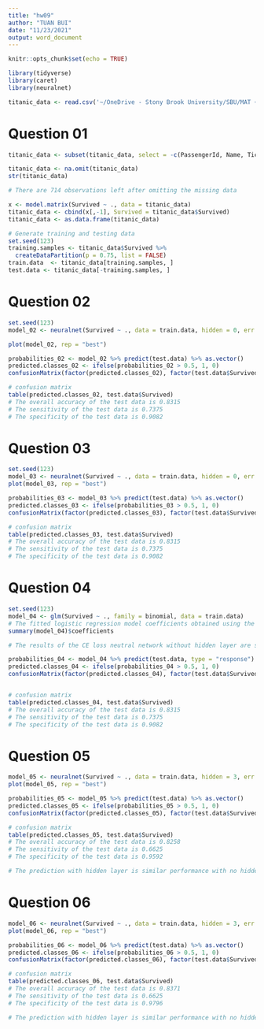 ```yaml
---
title: "hw09"
author: "TUAN BUI"
date: "11/23/2021"
output: word_document
---
```


```r
knitr::opts_chunk$set(echo = TRUE)
```

```r
library(tidyverse)
library(caret)
library(neuralnet)

titanic_data <- read.csv('~/OneDrive - Stony Brook University/SBU/MAT + AMS/Fall 2021/AMS 380/hw/09/Titanic.csv', header = T)
```

# Question 01

```r
titanic_data <- subset(titanic_data, select = -c(PassengerId, Name, Ticket, Cabin))

titanic_data <- na.omit(titanic_data)
str(titanic_data)

# There are 714 observations left after omitting the missing data

x <- model.matrix(Survived ~ ., data = titanic_data)
titanic_data <- cbind(x[,-1], Survived = titanic_data$Survived)
titanic_data <- as.data.frame(titanic_data)

# Generate training and testing data
set.seed(123)
training.samples <- titanic_data$Survived %>% 
  createDataPartition(p = 0.75, list = FALSE)
train.data  <- titanic_data[training.samples, ]
test.data <- titanic_data[-training.samples, ]
```

# Question 02

```r
set.seed(123)
model_02 <- neuralnet(Survived ~ ., data = train.data, hidden = 0, err.fct = "sse", linear.output = F)

plot(model_02, rep = "best")

probabilities_02 <- model_02 %>% predict(test.data) %>% as.vector()
predicted.classes_02 <- ifelse(probabilities_02 > 0.5, 1, 0)
confusionMatrix(factor(predicted.classes_02), factor(test.data$Survived), positive = '1')

# confusion matrix
table(predicted.classes_02, test.data$Survived)
# The overall accuracy of the test data is 0.8315
# The sensitivity of the test data is 0.7375
# The specificity of the test data is 0.9082
```

# Question 03

```r
set.seed(123)
model_03 <- neuralnet(Survived ~ ., data = train.data, hidden = 0, err.fct = "ce", linear.output = F)
plot(model_03, rep = "best")

probabilities_03 <- model_03 %>% predict(test.data) %>% as.vector()
predicted.classes_03 <- ifelse(probabilities_03 > 0.5, 1, 0)
confusionMatrix(factor(predicted.classes_03), factor(test.data$Survived), positive = '1')

# confusion matrix
table(predicted.classes_03, test.data$Survived)
# The overall accuracy of the test data is 0.8315
# The sensitivity of the test data is 0.7375
# The specificity of the test data is 0.9082
```

# Question 04

```r
set.seed(123)
model_04 <- glm(Survived ~ ., family = binomial, data = train.data)
# The fitted logistic regression model coefficients obtained using the training data:
summary(model_04)$coefficients

# The results of the CE loss neutral network without hidden layer are similar with the logistic regression model.

probabilities_04 <- model_04 %>% predict(test.data, type = "response")
predicted.classes_04 <- ifelse(probabilities_04 > 0.5, 1, 0)
confusionMatrix(factor(predicted.classes_04), factor(test.data$Survived), positive = '1')


# confusion matrix
table(predicted.classes_04, test.data$Survived)
# The overall accuracy of the test data is 0.8315
# The sensitivity of the test data is 0.7375
# The specificity of the test data is 0.9082
```

# Question 05

```r
model_05 <- neuralnet(Survived ~ ., data = train.data, hidden = 3, err.fct = "sse", linear.output = F)
plot(model_05, rep = "best")

probabilities_05 <- model_05 %>% predict(test.data) %>% as.vector()
predicted.classes_05 <- ifelse(probabilities_05 > 0.5, 1, 0)
confusionMatrix(factor(predicted.classes_05), factor(test.data$Survived), positive = '1')

# confusion matrix
table(predicted.classes_05, test.data$Survived)
# The overall accuracy of the test data is 0.8258
# The sensitivity of the test data is 0.6625
# The specificity of the test data is 0.9592

# The prediction with hidden layer is similar performance with no hidden layer
```

# Question 06

```r
model_06 <- neuralnet(Survived ~ ., data = train.data, hidden = 3, err.fct = "ce", linear.output = F)
plot(model_06, rep = "best")

probabilities_06 <- model_06 %>% predict(test.data) %>% as.vector()
predicted.classes_06 <- ifelse(probabilities_06 > 0.5, 1, 0)
confusionMatrix(factor(predicted.classes_06), factor(test.data$Survived), positive = '1')

# confusion matrix
table(predicted.classes_06, test.data$Survived)
# The overall accuracy of the test data is 0.8371
# The sensitivity of the test data is 0.6625
# The specificity of the test data is 0.9796

# The prediction with hidden layer is similar performance with no hidden layer
```
